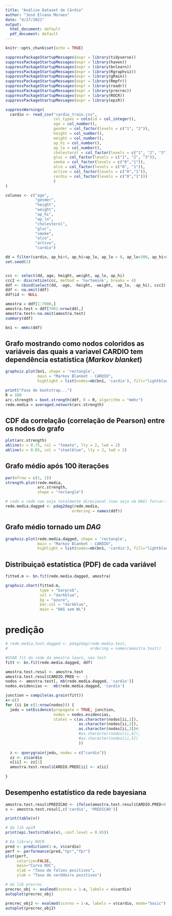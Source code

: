 ```yaml
---
title: "Análise Dataset de Cárdio"
author: "José Elvano Moraes"
date: "4/27/2021"
output:
  html_document: default
  pdf_document: default
---
```


```r
knitr::opts_chunk$set(echo = TRUE)
```

```r
suppressPackageStartupMessages(expr = library(tidyverse))
suppressPackageStartupMessages(expr = library(haven))
suppressPackageStartupMessages(expr = library(bnlearn))
suppressPackageStartupMessages(expr = library(Rgraphviz))
suppressPackageStartupMessages(expr = library(gRain))
suppressPackageStartupMessages(expr = library(Rmpfr))
suppressPackageStartupMessages(expr = library(readr))
suppressPackageStartupMessages(expr = library(precrec))
suppressPackageStartupMessages(expr = library(ROCR))
suppressPackageStartupMessages(expr = library(epiR))
```


```r
suppressWarnings( 
  cardio <- read_csv("cardio_train.csv", 
                     col_types = cols(id = col_integer(), 
                     age = col_number(), 
                     gender = col_factor(levels = c("1", "2")), 
                     height = col_number(), 
                     weight = col_number(), 
                     ap_hi = col_number(), 
                     ap_lo = col_number(), 
                     cholesterol = col_factor(levels = c("1", "2", "3")), 
                     gluc = col_factor(levels = c("1", "2", "3")), 
                     smoke = col_factor(levels = c("0","1")), 
                     alco = col_factor(levels = c("0", "1")), 
                     active = col_factor(levels = c("0","1")), 
                     cardio = col_factor(levels = c("0","1")))
                     )
)
```

```r

colunas <- c("age",         
             "gender",      
             "height",      
             "weight",      
             "ap_hi",       
             "ap_lo",       
             "cholesterol", 
             "gluc",        
             "smoke",      
             "alco",        
             "active",      
             "cardio") 
```

```r
dd = filter(cardio, ap_hi>0, ap_hi>ap_lo, ap_lo > 0, ap_lo<300, ap_hi>0, ap_hi<300)
set.seed(2)


ccc <- select(dd, age, height, weight, ap_lo, ap_hi)
ccc2 <- discretize(ccc, method = 'hartemink', breaks = 4)
ddf <- cbind(select(dd, -age, -height, -weight, -ap_lo, -ap_hi), ccc2)
ddf <- na.omit(ddf)
ddf$id <- NULL

amostra = ddf[1:7000,]
amostra.test = ddf[7001:nrow(dd),]
amostra.test<-na.omit(amostra.test)
summary(ddf)
```

```r
bn1 <- mmhc(ddf)
```

## Grafo mostrando como nodos coloridos as variáveis das quais a variavel **CARDIO** tem dependência estatística (*Markov blanket*) 
```r
graphviz.plot(bn1, shape = 'rectangle', 
              main = "Markov Blanket - CARDIO",
              highlight = list(nodes=mb(bn1, 'cardio'), fill="lightblue"))
```

```r
print("Fase de bootstrap...")
R = 100
arc.strength = boot.strength(ddf, R = R, algorithm = "mmhc")
rede.media = averaged.network(arc.strength)
```

## CDF da correlação (correlação de Pearson) entre os nodos do grafo
```r
plot(arc.strength)
abline(v = 0.75, col = "tomato", lty = 2, lwd = 2)
abline(v = 0.85, col = "steelblue", lty = 2, lwd = 2)
```

## Grafo médio após 100 iterações 
```r
par(mfrow = c(1, 2))
strength.plot(rede.media, 
              arc.strength, 
              shape = "rectangle")
```

```r
# cado a rede nao seja totalmente direcional (nao seja um DAG) forcar-la a ser
rede.media.dagged <- pdag2dag(rede.media, 
                             ordering = names(ddf))
```

## Grafo médio tornado um *DAG*
```r
graphviz.plot(rede.media.dagged, shape = 'rectangle', 
              main = "Markov Blanket - CARDIO",
              highlight = list(nodes=mb(bn1, 'cardio'), fill="lightblue"))
```

## Distribuiçaõ estatística (PDF) de cada variável
```r
fitted.m <- bn.fit(rede.media.dagged, amostra)

graphviz.chart(fitted.m,
               type = "barprob", 
               col = "darkblue",
               bg = "azure", 
               bar.col = "darkblue", 
               main = "DAG sem WL")
```


# predição
```r
# rede.media.test.dagged <- pdag2dag(rede.media.test, 
#                                    ordering = names(amostra.test))

#USAR fit da rede da amostra learn, nao test
fitt <- bn.fit(rede.media.dagged, ddf)

amostra.test.resul <- amostra.test
amostra.test.resul$CARDIO.PRED <- -1
nodos <- amostra.test[, mb(rede.media.dagged, 'cardio')]
nodes.evidencias <-  mb(rede.media.dagged, 'cardio')

junction = compile(as.grain(fitt))
x<-c()
for (ii in c(1:nrow(nodos))) {
  jedu = setEvidence(propagate = TRUE, junction, 
                     nodes = nodes.evidencias, 
                     states = c(as.character(nodos[ii,1]), 
                                as.character(nodos[ii,2]), 
                                as.character(nodos[ii,3])#,
                                #as.character(nodos[ii,4]), 
                                #as.character(nodos[ii,5])
                                ))
  
  z <- querygrain(jedu, nodes = c("cardio"))
  zz <- z$cardio
  x[ii] <- zz[1]
  amostra.test.resul$CARDIO.PRED[ii] <- x[ii]
  
}
```

## Desempenho estatístico da rede bayesiana
```r
amostra.test.resul$PREDICAO <- ifelse(amostra.test.resul$CARDIO.PRED>0.5, 0, 1)
v <- amostra.test.resul[,c('cardio', 'PREDICAO')]

print(table(v))
```

```r
# da lib epiR
print(epi.tests(table(v), conf.level = 0.95))
```

```r
# Da library ROCR
pred <- prediction(1-x, v$cardio)
perf <- performance(pred,"tpr","fpr")
plot(perf,
     colorize=FALSE, 
     main="Curva ROC", 
     xlab = "Taxa de falsos positivos",
     ylab = "Taxa de verddeiro positivos")

# da lib precrec
precrec_obj <- evalmod(scores = 1-x, labels = v$cardio)
autoplot(precrec_obj)

precrec_obj2 <- evalmod(scores = 1-x, labels = v$cardio, mode="basic")
autoplot(precrec_obj2)  
```

